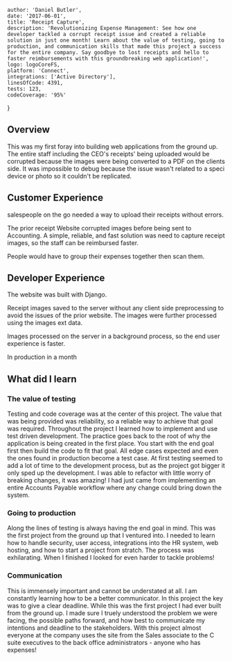 
    author: 'Daniel Butler',
    date: '2017-06-01',
    title: 'Receipt Capture',
    description: 'Revolutionizing Expense Management: See how one developer tackled a corrupt receipt issue and created a reliable solution in just one month! Learn about the value of testing, going to production, and communication skills that made this project a success for the entire company. Say goodbye to lost receipts and hello to faster reimbursements with this groundbreaking web application!',
    logo: logoCoreFS,
    platform: 'Connect',
    integrations: ['Active Directory'],
    linesOfCode: 4391,
    tests: 123,
    codeCoverage: '95%'
}


## Overview
This was my first foray into building web applications from the ground up. 
The entire staff including the CEO's receipts' being uploaded would be corrupted because
the images were being converted to a PDF on the clients side. 
It was impossible to debug because the issue wasn't related to a speci device or photo so it couldn't be replicated. 

## Customer Experience
salespeople on the go needed a way to upload their receipts without errors. 

The prior receipt Website corrupted images before being sent to Accounting. A simple, reliable, and fast solution was need to capture receipt images,
so the staff can be reimbursed faster.

People would have to group their expenses together then scan them. 


## Developer Experience
The website was built with Django. 

Receipt images saved to the server without any client side preprocessing to avoid the issues of the prior website. 
The images were further processed  using the images ext data. 

Images processed on the server in a background process, so the end user experience is faster. 


In production in a month



## What did I learn
### The value of testing
Testing and code coverage was at the center of this project. The value that was being provided was reliability, so a reliable way to achieve that goal was required.
Throughout the project I learned how to implement and use test driven development. The practice goes back to the root of why the application is being created in the first place.
You start with the end goal first then build the code to fit that goal. All edge cases expected and even the ones found in production become a test case.
At first testing seemed to add a lot of time to the development process, but as the project got bigger it only sped up the development.
I was able to refactor with little worry of breaking changes, it was amazing! I had just came from implementing an entire Accounts Payable workflow where any change could bring down the system.

### Going to production
Along the lines of testing is always having the end goal in mind. This was the first project from the ground up that I ventured into.
I needed to learn how to handle security, user access, integrations into the HR system, web hosting, and how to start a project from stratch.
The process was exhilarating. When I finished I looked for even harder to tackle problems!

### Communication
This is immensely important and cannot be understated at all. I am constantly learning how to be a better communicator.
In this project the key was to give a clear deadline. While this was the first project I had ever built from the ground up.
I made sure I truely understood the problem we were facing, the possible paths forward, and how best to communicate my intentions and deadline to the stakeholders.
With this project almost everyone at the company uses the site from the Sales associate to the C suite executives to the back office administrators - anyone who has expenses!

